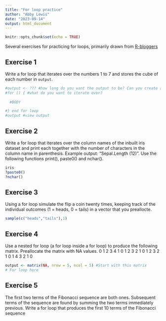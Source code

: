 ```yaml
---
title: "For loop practice"
author: "Abby Lewis"
date: "2023-09-14"
output: html_document
---
```


```r
knitr::opts_chunk$set(echo = TRUE)
```

Several exercises for practicing for loops, primarily drawn from [R-bloggers](https://www.r-bloggers.com/2018/03/loops-in-r-exercises/)

## Exercise 1

Write a for loop that iterates over the numbers 1 to 7 and stores the cube of each number in `output`.

```r
#output <- ??? #how long do you want the output to be? Can you create a vector of that length?
#for () { #what do you want to iterate over?
  
  #BODY

#} end for loop
#output #view output
```

## Exercise 2

Write a for loop that iterates over the column names of the inbuilt iris dataset and print each together with the number of characters in the column name in parenthesis. Example output: "Sepal.Length (12)". 
Use the following functions print(), paste0() and nchar().

```r
iris
?paste0()
?nchar()
```

## Exercise 3

Using a for loop simulate the flip a coin twenty times, keeping track of the individual outcomes (1 = heads, 0 = tails) in a vector that you preallocte.

```r
sample(c("heads","tails"),1)
```

## Exercise 4

Use a nested for loop (a for loop inside a for loop) to produce the following matrix. Preallocate the matrix with NA values.
    0     1     2     3     4
    1     0     1     2     3
    2     1     0     1     2
    3     2     1     0     1
    4     3     2     1     0
    
```r
output <- matrix(NA, nrow = 5, ncol = 5) #Start with this matrix
# For loop here
```

## Exercise 5

The first two terms of the Fibonacci sequence are both ones. Subsequent terms of the sequence are found by summing the two terms immediately previous. Write a for loop that produces the first 10 terms of the Fibonacci sequence

```r

```

